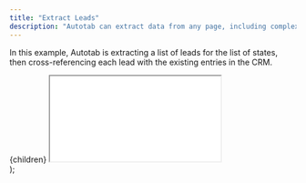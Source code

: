 ```yaml
---
title: "Extract Leads"
description: "Autotab can extract data from any page, including complex nested data that requires cross-referencing across different systems."
---
```


In this example, Autotab is extracting a list of leads for the list of states, then cross-referencing each lead with the existing entries in the CRM.

  <div
    style={{
      position: "relative",
      paddingBottom: "62.456140350877185%",
      height: 0,
      marginBottom: "var(--ifm-leading)",
    }}
  >
    {children}
    <iframe
      src={url}
      style={{
        position: "absolute",
        top: 0,
        left: 0,
        width: "100%",
        height: "100%",
      }}
    ></iframe>
  </div>
);

<EmbeddedVideo url="https://www.loom.com/embed/339209bae8ce4841a99102ae252d9de7?sid=8169d33d-2b94-4729-ba4c-93e438bb5943"></EmbeddedVideo>
